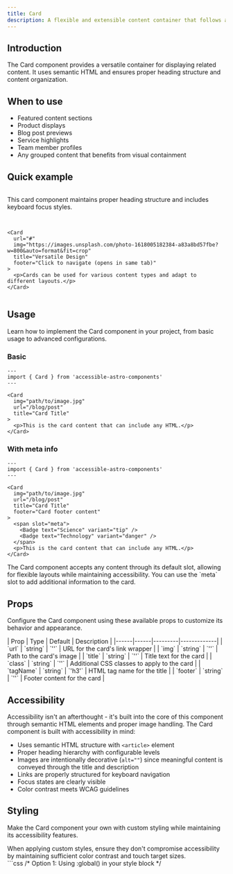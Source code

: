 ```yaml
---
title: Card
description: A flexible and extensible content container that follows accessibility best practices.
---
```



## Introduction

The Card component provides a versatile container for displaying related content. It uses semantic HTML and ensures proper heading structure and content organization.

## When to use

- Featured content sections
- Product displays
- Blog post previews
- Service highlights
- Team member profiles
- Any grouped content that benefits from visual containment

## Quick example

<div class="not-content">
  <div style="display: grid; grid-template-columns: repeat(auto-fit, minmax(250px, 1fr)); gap: 1rem;">
    <Card
      url="#"
      img="https://images.unsplash.com/photo-1636819488524-1f019c4e1c44?w=800&auto=format&fit=crop"
      title="Accessible Card"
      footer="Try hovering and focusing on this card"
    >
      <p>This card component maintains proper heading structure and includes keyboard focus styles.</p>
    </Card>
    
    <Card
      url="#"
      img="https://images.unsplash.com/photo-1618005182384-a83a8bd57fbe?w=800&auto=format&fit=crop"
      title="Versatile Design"
      footer="Click to navigate (opens in same tab)"
    >
      <p>Cards can be used for various content types and adapt to different layouts.</p>
    </Card>
  </div>
</div>

## Usage

Learn how to implement the Card component in your project, from basic usage to advanced configurations.

### Basic

```astro
---
import { Card } from 'accessible-astro-components'
---

<Card
  img="path/to/image.jpg"
  url="/blog/post"
  title="Card Title"
>
  <p>This is the card content that can include any HTML.</p>
</Card>
```

### With meta info

```astro
---
import { Card } from 'accessible-astro-components'
---

<Card
  img="path/to/image.jpg"
  url="/blog/post"
  title="Card Title"
  footer="Card footer content"
>
  <span slot="meta">
    <Badge text="Science" variant="tip" />
    <Badge text="Technology" variant="danger" />
  </span>
  <p>This is the card content that can include any HTML.</p>
</Card>
```

<Aside type="tip" title="Flexible content">
  The Card component accepts any content through its default slot, allowing for flexible layouts while maintaining accessibility. You can use the `meta` slot to add additional information to the card.
</Aside>

## Props

Configure the Card component using these available props to customize its behavior and appearance.

<div class="props-wrapper">
| Prop | Type | Default | Description |
|------|------|---------|-------------|
| `url` | `string` | `''` | URL for the card's link wrapper |
| `img` | `string` | `''` | Path to the card's image |
| `title` | `string` | `''` | Title text for the card |
| `class` | `string` | `''` | Additional CSS classes to apply to the card |
| `tagName` | `string` | `'h3'` | HTML tag name for the title |
| `footer` | `string` | `''` | Footer content for the card |
</div>

## Accessibility

Accessibility isn't an afterthought - it's built into the core of this component through semantic HTML elements and proper image handling. The Card component is built with accessibility in mind:

- Uses semantic HTML structure with `<article>` element
- Proper heading hierarchy with configurable levels
- Images are intentionally decorative (`alt=""`) since meaningful content is conveyed through the title and description
- Links are properly structured for keyboard navigation
- Focus states are clearly visible
- Color contrast meets WCAG guidelines

## Styling

Make the Card component your own with custom styling while maintaining its accessibility features.

<Aside type="caution" title="Accessibility considerations">
  When applying custom styles, ensure they don't compromise accessibility by maintaining sufficient color contrast and touch target sizes.
</Aside>

<Tabs>
  <TabItem label="Custom CSS">
    ```css
    /* Option 1: Using :global() in your style block */
    <style>
      :global(.card) {
        border-radius: 0.5rem;
        overflow: hidden;
        background: light-dark(hsl(204 20% 94%), hsl(215 25% 15%));
        color: light-dark(hsl(215 25% 27%), hsl(215 25% 89%));
      }

      :global(.card:hover) {
        box-shadow: 0 4px 6px -1px rgb(0 0 0 / 0.1);
      }

      :global(.card__image) {
        aspect-ratio: 16/9;
        object-fit: cover;
      }

      :global(.card__content) {
        padding: 1rem;
      }

      :global(.card__title) {
        margin-block-start: 0;
        font-size: 1.25rem;
      }
    </style>

    /* Option 2: Using is:global on the style tag */
    <style is:global>
      .card {
        border-radius: 0.5rem;
        overflow: hidden;
        background: light-dark(hsl(204 20% 94%), hsl(215 25% 15%));
        color: light-dark(hsl(215 25% 27%), hsl(215 25% 89%));
      }

      .card:hover {
        box-shadow: 0 4px 6px -1px rgb(0 0 0 / 0.1);
      }

      .card__image {
        aspect-ratio: 16/9;
        object-fit: cover;
      }

      .card__content {
        padding: 1rem;
      }

      .card__title {
        margin-block-start: 0;
        font-size: 1.25rem;
      }
    </style>
    ```
  </TabItem>
  <TabItem label="Tailwind Classes">
    ```astro
    <Card
      class="rounded-lg overflow-hidden bg-white dark:bg-gray-800 hover:shadow-md"
      title="Example Card"
      url="#"
      img="path/to/image.jpg"
    >
      <p class="text-gray-600 dark:text-gray-300">
        Card content with Tailwind styling
      </p>
    </Card>
    ```
  </TabItem>
</Tabs>

<Aside type="note" title="Style scoping">
  Astro components use scoped styles by default. To override component styles, you'll need to use either `:global()` selectors or the `is:global` directive on your style tag.
</Aside>

## Interactive example

See the Card component in action with this example demonstrating different variants and styling options.

### Default style

<div class="not-content">
  <Card
    img="https://images.unsplash.com/photo-1620428268482-cf1851a36764?auto=format&fit=crop&q=80&w=800"
    url="#"
    title="Example card"
  >This is an example of the Card component with an image, title, and custom content that demonstrates how the component handles different types of content while maintaining accessibility and visual appeal.</Card>
</div>

### With meta info

<div class="not-content">
  <Card
    img="https://images.unsplash.com/photo-1620428268482-cf1851a36764?auto=format&fit=crop&q=80&w=800"
    url="#"
    title="Example card"
  ><span slot="meta"><Badge text="Science" variant="tip" /><Badge text="Technology" variant="danger" /></span><p>This is an example of the Card component with an image, title, and custom content that shows how to use meta tags through the meta slot. The badges in the meta slot can be used to categorize or tag the card content.</p></Card>
</div>
